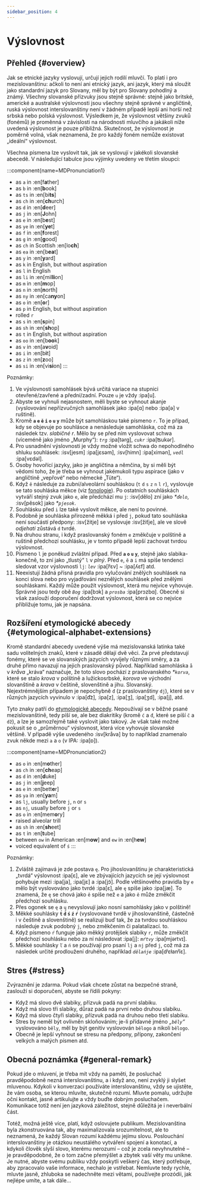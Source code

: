 ```yaml
---
sidebar_position: 4
---
```


# Výslovnost

## Přehled \{#overview}

Jak se etnické jazyky vyslovují, určují jejich rodilí mluvčí. To platí i pro mezislovanštinu: ačkoli to není ani etnický jazyk, ani jazyk, který má sloužit jako standardní jazyk pro Slovany, měl by být pro Slovany pohodlný a známý. Všechny slovanské přízvuky jsou stejně správné: stejně jako britské, americké a australské výslovnosti jsou všechny stejně správné v angličtině, ruská výslovnost interslovanštiny není v žádném případě lepší ani horší než srbská nebo polská výslovnost. Výsledkem je, že výslovnost většiny zvuků (fonémů) je proměnná v závislosti na národnosti mluvčího a jakákoli níže uvedená výslovnost je pouze přibližná. Skutečnost, že výslovnost je poměrně volná, však neznamená, že pro každý foném nemůže existovat „ideální“ výslovnost.

Všechna písmena lze vyslovit tak, jak se vyslovují v jakékoli slovanské abecedě. V následující tabulce jsou výjimky uvedeny ve třetím sloupci:

:::component{name=MDPronunciation1}
* as `a` in :en[f**a**ther]
* as `b` in :en[**b**ook]
* as `ts` in :en[bi**ts**]
* as `ch` in :en[**ch**urch]
* as `d` in :en[**d**eer]
* as `j` in :en[**J**ohn]
* as `e` in :en[b**e**st]
* as `ye` in :en[**ye**t]
* as `f` in :en[**f**orest]
* as `g` in :en[**g**ood]
* as `ch` in Scottish :en[lo**ch**]
* as `ea` in :en[b**ea**t]
* as `y` in :en[**y**ard]
* as `k` in English, but without aspiration
* as `l` in English
* as `li` in :en[mil**li**on]
* as `m` in :en[**m**op]
* as `n` in :en[**n**orth]
* as `ny` in :en[ca**ny**on]
* as `o` in :en[**o**r]
* as `p` in English, but without aspiration
* rolled `r`
* as `s` in :en[**s**pin]
* as `sh` in :en[**sh**op]
* as `t` in English, but without aspiration
* as `oo` in :en[b**oo**k]
* as `v` in :en[a**v**oid]
* as `i` in :en[b**i**t]
* as `z` in :en[**z**oo]
* as `si` in :en[vi**si**on]
:::

Poznámky:

1. Ve výslovnosti samohlásek bývá určitá variace na stupnici otevřené/zavřené a přední/zadní. Pouze `u` je vždy :ipa[u].
2. Abyste se vyhnuli nejasnostem, měli byste se vyhnout akanje (vyslovování nepřízvučných samohlásek jako :ipa[ɑ] nebo :ipa[ə] v ruštině).
3. Kromě **`a` `e` `ě` `i` `o` `u` `y`** může být samohláskou také písmeno `r`. To je případ, kdy se objevuje po souhlásce a nenásleduje samohláska, což má za následek tzv. _slabičné r_. Mělo by se před ním vyslovovat schwa (víceméně jako jméno „Murphy“): _`trg`_ :ipa[tərg], _`cukr`_ :ipa[ʦukər].
4. Pro usnadnění výslovnosti je vždy možné vložit schwa do nepohodlného shluku souhlásek: :isv[jesm] :ipa[jɛsǝm], :isv[himn] :ipa[ximǝn],  _`vedl`_ :ipa[vɛdǝl].
5. Osoby hovořící jazyky, jako je angličtina a němčina, by si měli být vědomi toho, že je třeba se vyhnout jakémukoli typu aspirace (jako v angličtině „vepřové“ nebo německé „Tüte“).
6. Když `ě` následuje za zubní/alveolární souhláskou (`t` `d` `s` `z` `n` `l` `r`), vyslovuje se tato souhláska měkce (viz [fonologie][1]). Po ostatních souhláskách vytváří stejný zvuk jako `e`, ale předchází mu `j`: :isv[dělo] zní jako _\*`ďelo`_, :isv[pěsok] jako _\*`pjesok`_.
7. Souhlásku před `i` lze také vyslovit měkce, ale není to povinné.
8. Podobně je souhláska přirozeně měkká i před `j`, pokud tato souhláska není součástí předpony: :isv[žitje] se vyslovuje :isv[žiťje], ale ve slově _odjehati_ zůstává `d` tvrdé.
9. Na druhou stranu, i když praslovanský foném `e` změkčuje v polštině a ruštině předchozí souhlásku, je v tomto případě lepší zachovat tvrdou výslovnost.
10. Písmeno `l` je poněkud zvláštní případ. Před **`a` `o` `u` `y`**, stejně jako slabika-konečně, to zní jako „tlustý“ `l` v _plný_. Před `e`, `ě`  a `i` má spíše tendenci sledovat vzor výslovnosti `lj`: _`lev`_ :ipa[lʲɛv] \~ :ipa[ʎɛf] atd.
11. Neexistují žádná přísná pravidla pro vylučování znělých souhlásek na konci slova nebo pro vyjadřování neznělých souhlásek před znělými souhláskami. Každý může použít výslovnost, která mu nejvíce vyhovuje. Správné jsou tedy obě _`Bog`_ :ipa[bɔk] a _`prosba`_ :ipa[prɔzbɑ]. Obecně si však zaslouží doporučení dodržovat výslovnost, která se co nejvíce přibližuje tomu, jak je napsána.

## Rozšíření etymologické abecedy \{#etymological-alphabet-extensions}

Kromě standardní abecedy uvedené výše má mezislovanská latinka také sadu volitelných znaků, které v zásadě dělají dvě věci. Za prvé představují fonémy, které se ve slovanských jazycích vyvíjely různými směry, a za druhé přímo navazují na jejich praslovanský původ. Například samohláska `å` v _kråva_ „kráva“ naznačuje, že toto slovo pochází z praslovanského _\*`korva`_, které se stalo _krova_ v polštině a lužickosrbské, _korova_ ve východní slovanštině a _krava_ v češtině, slovenštině a jihu. Slovanský. Nejextrémnějším případem je nepochybně `đ` (z praslovanštiny `dj`), které se v různých jazycích vyvinulo v :ipa[d͡z], :ipa[z], :ipa[ʒ], :ipa[ʒd], :ipa[j],  atd.

Tyto znaky patří do [etymologické abecedy][2]. Nepoužívají se v běžné psané mezislovanštině, tedy píší se, ale bez diakritiky (kromě `ć` a `đ`, které se píší `č` a `dž`), a lze je samozřejmě také vyslovit jako takový. Je však také možné pokusit se o „průměrnou“ výslovnost, která více vyhovuje slovanské většině. V případě výše uvedeného :isv[kråva] by to například znamenalo zvuk někde mezi `a` a `o` (v IPA: :ipa[ɒ]).

:::component{name=MDPronunciation2}
* as `o` in :en[m**o**ther]
* as `ch` in :en[**ch**eap]
* as `d` in :en[**d**uke]
* as `j` in :en[**j**eep]
* as `e` in :en[bett**e**r]
* as `ya` in :en[**ya**m]
* as `lj`, usually before `j`, `n` or `s`
* as `nj`, usually before `j` or `s`
* as `o` in :en[mem**o**ry]
* raised alveolar trill
* as `sh` in :en[**sh**eet]
* as `t` in :en[**t**ube]
* between `ow` in American :en[m**ow**] and `ew` in :en[h**ew**]
* voiced equivalent of `ś`
:::

Poznámky:

1. Zvláště zajímavá je zde postava `ę`. Pro jihoslovanštinu je charakteristická „tvrdá“ výslovnost :ipa[ɛ], ale ve zbývajících jazycích se její výslovnost pohybuje mezi :ipa[ja], :ipa[jɛ]  a :ipa[jɔ̃]. Podle většinového pravidla by `e` mělo být vyslovováno jako tvrdé :ipa[ɛ], ale `ę` spíše jako :ipa[jæ]. To znamená, že `ę` se chová jako `ě` spíše než `e` a jako `ě` může změkčit předchozí souhlásku.
2. Přes ogonek se `ę` a `ų` nevyslovují jako nosní samohlásky jako v polštině!
3. Měkké souhlásky **`t́` `d́` `ś` `ź` `ŕ`** (vyslovované tvrdě v jihoslovanštině, částečně i v češtině a slovenštině) se realizují buď tak, že za tvrdou souhláskou následuje zvuk podobný `j`, nebo změkčením či palatalizací. to.
4. Když písmeno `ŕ` funguje jako měkký protějšek slabiky `r`, může změkčit předchozí souhlásku nebo za ní následovat :ipa[j]: _`mŕtvy`_ :ipa[mjǝrtvɪ].
5. Měkké souhlásky `ľ` a `ń` se používají pro psaní `lj` a `nj` před `j`, což má za následek určité prodloužení druhého, například _`dělańje`_ :ipa[dʲɛɫanʲĭɛ].

## Stres \{#stress}

Zvýraznění je zdarma. Pokud však chcete zůstat na bezpečné straně, zaslouží si doporučení, abyste se řídili pokyny:

- Když má slovo dvě slabiky, přízvuk padá na první slabiku.
- Když má slovo tři slabiky, důraz padá na první nebo druhou slabiku.
- Když má slovo čtyři slabiky, přízvuk padá na druhou nebo třetí slabiku.
- Stres by neměl být ovlivněn skloňováním; je-li přídavné jméno _„`běly`“_ vyslovováno `běly`, měl by být genitiv vyslovován `bělogo` a nikoli `bělogo`.
- Obecně je lepší vyhnout se stresu na předpony, přípony, zakončení velkých a malých písmen atd.

## Obecná poznámka \{#general-remark}

Pokud jde o mluvení, je třeba mít vždy na paměti, že posluchač pravděpodobně nezná interslovanštinu, a i když ano, není zvyklý ji slyšet mluvenou. Kdykoli v konverzaci používáte interslovanštinu, vždy se ujistěte, že vám osoba, se kterou mluvíte, skutečně rozumí. Mluvte pomalu, udržujte oční kontakt, jasně artikulujte a vždy buďte dobrým posluchačem. Komunikace totiž není jen jazyková záležitost, stejně důležitá je i neverbální část.

Totéž, možná ještě více, platí, když oslovujete publikum. Mezislovanština byla zkonstruována tak, aby maximalizovala srozumitelnost, ale to neznamená, že každý Slovan rozumí každému jejímu slovu. Poslouchání interslovanštiny je otázkou neustálého vytváření spojení a konotací, a kdykoli člověk slyší slovo, kterému nerozumí – což je zcela nevyhnutelné – je pravděpodobné, že o tom začne přemýšlet a zbytek vaší věty mu unikne. Je nutné, abyste svému publiku vždy poskytli veškerý čas, který potřebuje, aby zpracovalo vaše informace, nechalo je vstřebat. Nemluvte tedy rychle, mluvte jasně, zhluboka se nadechněte mezi větami, používejte prozódii, jak nejlépe umíte, a tak dále...

[1]: ./phonology.mdx#hard_and_soft

[2]: orthography.mdx#etymological_alphabet

